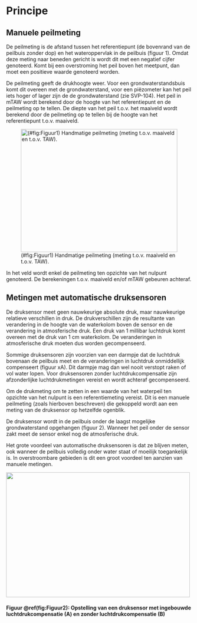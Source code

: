 # Principe

```{=html}
<!--
Korte omschrijving van de principes waarop het protocol gebaseerd is.
Bv principe achter het nemen van mengmonsters, principe achter visueel inschatten van de bedekking van een plant, ...
-->
```
## Manuele peilmeting

De peilmeting is de afstand tussen het referentiepunt (de bovenrand van de peilbuis zonder dop) en het wateroppervlak in de peilbuis (figuur 1).
Omdat deze meting naar beneden gericht is wordt dit met een negatief cijfer genoteerd.
Komt bij een overstroming het peil boven het meetpunt, dan moet een positieve waarde genoteerd worden.

De peilmeting geeft de drukhoogte weer.
Voor een grondwaterstandsbuis komt dit overeen met de grondwaterstand, voor een piëzometer kan het peil iets hoger of lager zijn de de grondwaterstand (zie SVP-104).
Het peil in mTAW wordt berekend door de hoogte van het referentiepunt en de peilmeting op te tellen.
De diepte van het peil t.o.v. het maaiveld wordt berekend door de peilmeting op te tellen bij de hoogte van het referentiepunt t.o.v. maaiveld.

![(#fig:Figuur1) Handmatige peilmeting (meting t.o.v. maaiveld en t.o.v. TAW).](.%5Cmedia/image4.png){width="4.416666666666667in" height="3.4791666666666665in"}

In het veld wordt enkel de peilmeting ten opzichte van het nulpunt genoteerd.
De berekeningen t.o.v. maaiveld en/of mTAW gebeuren achteraf.

## Metingen met automatische druksensoren

De druksensor meet geen nauwkeurige absolute druk, maar nauwkeurige relatieve verschillen in druk.
De drukverschillen zijn de resultante van verandering in de hoogte van de waterkolom boven de sensor en de verandering in atmosferische druk.
Een druk van 1 millibar luchtdruk komt overeen met de druk van 1 cm waterkolom.
De veranderingen in atmosferische druk moeten dus worden gecompenseerd.

Sommige druksensoren zijn voorzien van een darmpje dat de luchtdruk bovenaan de peilbuis meet en de veranderingen in luchtdruk onmiddellijk compenseert (figuur xA).
Dit darmpje mag dan wel nooit verstopt raken of vol water lopen.
Voor druksensoren zonder luchtdrukcompensatie zijn afzonderlijke luchtdrukmetingen vereist en wordt achteraf gecompenseerd.

Om de drukmeting om te zetten in een waarde van het waterpeil ten opzichte van het nulpunt is een referentiemeting vereist.
Dit is een manuele peilmeting (zoals hierboven beschreven) die gekoppeld wordt aan een meting van de druksensor op hetzelfde ogenblik.

De druksensor wordt in de peilbuis onder de laagst mogelijke grondwaterstand opgehangen (figuur 2).
Wanneer het peil onder de sensor zakt meet de sensor enkel nog de atmosferische druk.

Het grote voordeel van automatische druksensoren is dat ze blijven meten, ook wanneer de peilbuis volledig onder water staat of moeilijk toegankelijk is.
In overstroombare gebieden is dit een groot voordeel ten aanzien van manuele metingen.

![](.%5Cmedia/image1.png){width="5.187847769028871in" height="3.5328805774278216in"}

#### Figuur \@ref(fig:Figuur2): Opstelling van een druksensor met ingebouwde luchtdrukcompensatie (A) en zonder luchtdrukcompensatie (B)

